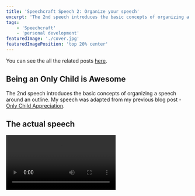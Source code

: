 ```yaml
---
title: 'Speechcraft Speech 2: Organize your speech'
excerpt: 'The 2nd speech introduces the basic concepts of organizing a speech around an outline.'
tags:
    - 'Speechcraft'
    - 'personal development'
featuredImage: './cover.jpg'
featuredImagePosition: 'top 20% center'
---
```


You can see the all the related posts [here](./tags/speechcraft).

## Being an Only Child is Awesome

The 2nd speech introduces the basic concepts of organizing a speech around an outline. My speech was adapted from my
previous blog post - [Only Child Appreciation](./blog/child-appreciation).

## The actual speech

<Video src="https://www.youtube.com/embed/Ge6Q0GuqeMs" title="Speechcraft Organize your Speech" />

## The written speech

Kids need a sibling — it’s the best gift you can give them! This is a pretty common comment that you get to hear after
you become a parent and its complete hogwash. Before I start, let me ask you a question. How many of you have Siblings?
and How many of you are the oldest? Well, at least for some time you had the same benefits that an only child has. Due
to my parent's steadfast refusal to give me a sibling, I am an only child and I believe that its the best.

Now, there is a myth that someone who is an only child is likely to be lonely. Personally, loneliness has never been a
pervasive feeling. First and foremost, I had books. The way I read books is to disappear entirely into them almost
becoming one of the characters. I devoured books, going to the public library and checking out big stacks. read
everything we had in the house; I probably read things that many would probably consider completely inappropriate for
someone my age. I read it even if I did not understand it. Apart from books, I filled my life with friends both real and
imaginary. Although the imaginary friends have since disappeared, the real friends have stayed.

Now, people might think that we are spoilt and pampered but, I don't see what's wrong with being treated like royalty
and getting 100% of your parents love and resources. To them I say - "Stop being so jealous just because we are the
favourite child of our parents". I guess the pro or con depending on your view is that we don't have to share our stuff
and as one of my cousins says - "that includes the bathroom". But do my parents overindulge me? I guess that depends. To
some people, I have more than enough, to others, I suppose I am deprived. I didnt get everything that I asked for but I
will concede that I did not have to share my room/bathroom and the T.v. I also probably did get more toys than normal.
Another nice side effect is that we learn how to get what we want and be more focused on our goals.

One disadvantage of being an only child is that you have no one to fight with or to blame. On the flip side, I think it
made me more independent and responsible.

Not having a sibling taught me how to spend time so that I am happy alone. I don't feel the need to go and talk to
people. Contradictory, I can just go and talk to anyone if I want to. It's also easier to walk away from people who
don't meet my expectations. Contradictorily, since I did not have siblings and was reliant on friends I don't take
friendships lightly and a few of my friendships go back 30 years.

To conclude, the best thing about being an only child is that I will always be my parents favourite and we all know
every parent has a favourite.

## Feedback

### Positive

-   _[From evaluator]_ Great Topic. Loved the opening.
-   _[From evaluator]_ Well Prepared, good organization and flow.
-   _[From evaluator]_ Loud, clear, confident.
-   _[From evaluator]_ Good use of humour.
-   I got a few laughs again.
-   There were no Umm's.

### Negative

-   _[From evaluator]_ Could have added another minute of content.
-   _[From evaluator]_ Use signposting.
-   _[From evaluator]_ Finish with a bang.
-   Made a couple of mistakes and I had to correct myself.
-   I forgot my speech and took a lot of time to recover. I also got flustered after it.

## Action Points

### Previous Action points

-   I need to speak slower and need to pause between sentences. **Done**
-   I need to look at both sides of the room.
-   There is no point in taking a printout. I don't look at it all. **Done**
-   I forgot a few of my points which made it a little shorter than the minimum of 3 minutes. Maybe I need to have more
    content so that even if I forget I still speak for at least 4 minutes.
    -   **Partial**: Better than last time but still need another minute of content to reach 5 minutes.
-   I need to take my hands out of my pockets and from behind my back so that they are visible even before starting the
    speech.
-   I need to get rid of "Umms". **Done**
-   I need to stop touching my glasses and face.
    -   **Partial**: Much better than last time but still ended up touching it a few times.

### Action Points for Next Time

-   Try to use the stage.
-   Try to speak for 5 minutes.
-   I need to look at both sides of the room.
-   Take both of my hands out of my pockets.
-   Stop touching my glasses and face.
